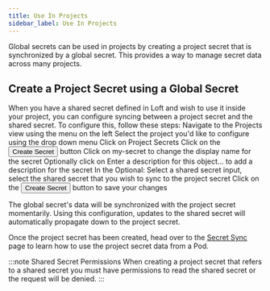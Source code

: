 ```yaml
---
title: Use In Projects
sidebar_label: Use In Projects
---
```



Global secrets can be used in projects by creating a project secret that is synchronized by a global secret. This provides a way to manage secret data across many projects.

## Create a Project Secret using a Global Secret

When you have a shared secret defined in Loft and wish to use it inside your project, you can configure syncing between a project secret and the shared secret.
To configure this, follow these steps:
<Flow id="secret-create-project-secret-global">
    <Step>Navigate to the <NavStep>Projects</NavStep> view using the menu on the left</Step>
    <Step>Select the project you'd like to configure using the drop down menu</Step>
    <Step>Click on <NavStep>Project Secrets</NavStep></Step>
    <Step>Click on the <Button>Create Secret</Button> button</Step>
    <Step>Click on <Label>my-secret</Label> to change the display name for the secret</Step>
    <Step>Optionally click on <Label>Enter a description for this object...</Label> to add a description for the secret</Step>
    <Step>In the <Label>Optional: Select a shared secret</Label> input, select the shared secret that you wish to sync to the project secret</Step>
    <Step>Click on the <Button>Create Secret</Button> button to save your changes</Step>
</Flow>

The global secret's data will be synchronized with the project secret momentarily. Using this configuration, updates to the shared secret will automatically propagate down to the project secret.

Once the project secret has been created, head over to the [Secret Sync](secret-sync) page to learn how to use the project secret data from a Pod.

:::note Shared Secret Permissions
When creating a project secret that refers to a shared secret you must have permissions to read the shared secret or the request will be denied.
:::